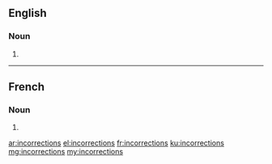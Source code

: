 ==English==

===Noun===
{{head|en|plural}}

# {{plural of|incorrection|lang=en}}

----

==French==

===Noun===
{{head|fr|plural|g=f-p}}

# {{plural of|incorrection|lang=fr}}

[[ar:incorrections]]
[[el:incorrections]]
[[fr:incorrections]]
[[ku:incorrections]]
[[mg:incorrections]]
[[my:incorrections]]